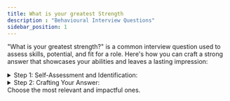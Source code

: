 ```yaml
---
title: What is your greatest Strength
description : "Behavioural Interview Questions"
sidebar_position: 1
---
```


"What is your greatest strength?" is a common interview question used to assess skills, potential, and fit for a role. Here's how you can craft a strong answer that showcases your abilities and leaves a lasting impression:

<details>
<summary>Step 1: Self-Assessment and Identification:</summary>
- Reflect on your past experiences: Think about situations where you excelled, thrived under pressure, or demonstrated exceptional skills. Identify common threads and recurring strengths.
- Consider the job requirements: Read the job description carefully and analyze the required skills and qualifications. Align your identified strengths with those requirements.
- Be honest and genuine: Choose a strength you genuinely possess and can confidently speak about. Authenticity shines through!
</details>

<details>
<summary>Step 2: Crafting Your Answer:</summary>
- Start with a clear statement: Define your chosen strength concisely using a powerful verb. For example, "My greatest strength is problem-solving" or "I excel at building strong relationships."
- Provide evidence and examples: Don't just tell them, show them! Back up your claim with a specific example from your past experience where you utilized this strength to achieve a positive outcome. Use the STAR method (Situation, Task, Action, Result) for a structured approach.
- Quantify your impact: If possible, add numbers and metrics to demonstrate the results of your actions. This adds concreteness and highlights your effectiveness.
- Connect to the job: Relate your chosen strength to the specific needs of the role and company. Explain how your strength would benefit them and contribute to their success.
</details>
Choose the most relevant and impactful ones.
